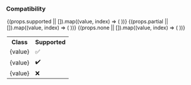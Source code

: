 
### Compatibility

<Legend />

<table>
  <tr>
    <th>Class</th>
    <th>Supported</th>
  </tr>
  {(props.supported || []).map((value, index) => (
    <tr key={`supported-${index}`}>
      <td>{value}</td>
      <td>✅</td>
    </tr>
  ))}
  {(props.partial || []).map((value, index) => (
    <tr key={`partial-${index}`}>
      <td>{value}</td>
      <td>✔️</td>
    </tr>
  ))}
  {(props.none || []).map((value, index) => (
    <tr key={`partial-${index}`}>
      <td>{value}</td>
      <td>❌</td>
    </tr>
  ))}
</table>
